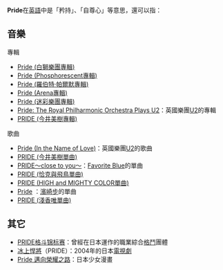 '''Pride'''在[[英語|英語]]中是「矜持」、「自尊心」等意思，還可以指：

==音樂==
;專輯
*[[Pride_(白獅樂團專輯)|Pride (白獅樂團專輯)]]
*[[Pride_(Phosphorescent專輯)|Pride (Phosphorescent專輯)]]
*[[Pride_(羅伯特·帕爾默專輯)|Pride (羅伯特·帕爾默專輯)]]
*[[Pride_(Arena專輯)|Pride (Arena專輯)]]
*[[Pride_(迷彩樂團專輯)|Pride (迷彩樂團專輯)]]
*[[Pride:_The_Royal_Philharmonic_Orchestra_Plays_U2|Pride: The Royal Philharmonic Orchestra Plays U2]]：英國樂團[[U2樂團|U2]]的專輯
*[[PRIDE_(今井美樹專輯)|PRIDE (今井美樹專輯)]]

;歌曲
*[[Pride_(In_the_Name_of_Love)|Pride (In the Name of Love)]]：英國樂團[[U2樂團|U2]]的歌曲
*[[PRIDE_(今井美樹單曲)|PRIDE (今井美樹單曲)]]
*[[PRIDE～close_to_you～|PRIDE～close to you～]]：[[Favorite_Blue|Favorite Blue]]的單曲
*[[PRIDE_(恰克與飛鳥單曲)|PRIDE (恰克與飛鳥單曲)]]
*[[PRIDE_(HIGH_and_MIGHTY_COLOR單曲)|PRIDE (HIGH and MIGHTY COLOR單曲)]]
*[[Bold&Delicious/Pride|Pride]] ：[[濱崎步|濱崎步]]的單曲
*[[PRIDE_(淺香唯單曲)|PRIDE (淺香唯單曲)]]

==其它==
*[[PRIDE格斗锦标赛|PRIDE格斗锦标赛]]：曾經在日本運作的職業綜合[[格鬥|格鬥]]團體
*[[冰上悍將|冰上悍將]]（PRIDE）：2004年的日本[[電視劇|電視劇]]
*[[Pride_邁向榮耀之路|Pride 邁向榮耀之路]]：日本少女漫畫

{{消歧義}}